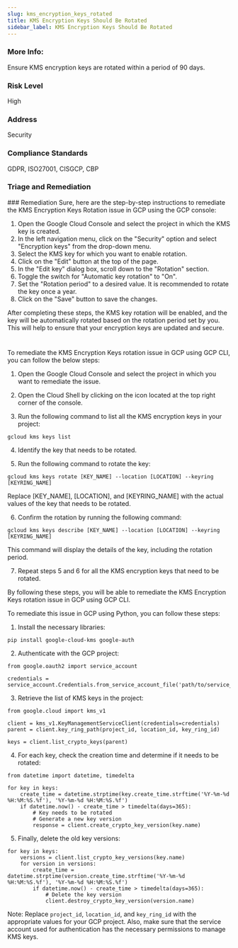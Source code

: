 ```yaml
---
slug: kms_encryption_keys_rotated
title: KMS Encryption Keys Should Be Rotated
sidebar_label: KMS Encryption Keys Should Be Rotated
---
```


### More Info:

Ensure KMS encryption keys are rotated within a period of 90 days.

### Risk Level

High

### Address

Security

### Compliance Standards

GDPR, ISO27001, CISGCP, CBP

### Triage and Remediation
<Tabs>
<Tab title='Remediation'>
### Remediation

<AccordionGroup>
<Accordion title='Using Console' defaultOpen='true'>
Sure, here are the step-by-step instructions to remediate the KMS Encryption Keys Rotation issue in GCP using the GCP console:

1. Open the Google Cloud Console and select the project in which the KMS key is created.
2. In the left navigation menu, click on the "Security" option and select "Encryption keys" from the drop-down menu.
3. Select the KMS key for which you want to enable rotation.
4. Click on the "Edit" button at the top of the page.
5. In the "Edit key" dialog box, scroll down to the "Rotation" section.
6. Toggle the switch for "Automatic key rotation" to "On".
7. Set the "Rotation period" to a desired value. It is recommended to rotate the key once a year.
8. Click on the "Save" button to save the changes.

After completing these steps, the KMS key rotation will be enabled, and the key will be automatically rotated based on the rotation period set by you. This will help to ensure that your encryption keys are updated and secure.

#
</Accordion>

<Accordion title='Using CLI'>
To remediate the KMS Encryption Keys rotation issue in GCP using GCP CLI, you can follow the below steps:

1. Open the Google Cloud Console and select the project in which you want to remediate the issue.

2. Open the Cloud Shell by clicking on the icon located at the top right corner of the console.

3. Run the following command to list all the KMS encryption keys in your project:

```
gcloud kms keys list
```

4. Identify the key that needs to be rotated.

5. Run the following command to rotate the key:

```
gcloud kms keys rotate [KEY_NAME] --location [LOCATION] --keyring [KEYRING_NAME]
```

Replace [KEY_NAME], [LOCATION], and [KEYRING_NAME] with the actual values of the key that needs to be rotated.

6. Confirm the rotation by running the following command:

```
gcloud kms keys describe [KEY_NAME] --location [LOCATION] --keyring [KEYRING_NAME]
```

This command will display the details of the key, including the rotation period.

7. Repeat steps 5 and 6 for all the KMS encryption keys that need to be rotated.

By following these steps, you will be able to remediate the KMS Encryption Keys rotation issue in GCP using GCP CLI.
</Accordion>

<Accordion title='Using Python'>
To remediate this issue in GCP using Python, you can follow these steps:

1. Install the necessary libraries:

```
pip install google-cloud-kms google-auth
```

2. Authenticate with the GCP project:

```
from google.oauth2 import service_account

credentials = service_account.Credentials.from_service_account_file('path/to/service_account.json')
```

3. Retrieve the list of KMS keys in the project:

```
from google.cloud import kms_v1

client = kms_v1.KeyManagementServiceClient(credentials=credentials)
parent = client.key_ring_path(project_id, location_id, key_ring_id)

keys = client.list_crypto_keys(parent)
```

4. For each key, check the creation time and determine if it needs to be rotated:

```
from datetime import datetime, timedelta

for key in keys:
    create_time = datetime.strptime(key.create_time.strftime('%Y-%m-%d %H:%M:%S.%f'), '%Y-%m-%d %H:%M:%S.%f')
    if datetime.now() - create_time > timedelta(days=365):
        # Key needs to be rotated
        # Generate a new key version
        response = client.create_crypto_key_version(key.name)
```

5. Finally, delete the old key versions:

```
for key in keys:
    versions = client.list_crypto_key_versions(key.name)
    for version in versions:
        create_time = datetime.strptime(version.create_time.strftime('%Y-%m-%d %H:%M:%S.%f'), '%Y-%m-%d %H:%M:%S.%f')
        if datetime.now() - create_time > timedelta(days=365):
            # Delete the key version
            client.destroy_crypto_key_version(version.name)
```

Note: Replace `project_id`, `location_id`, and `key_ring_id` with the appropriate values for your GCP project. Also, make sure that the service account used for authentication has the necessary permissions to manage KMS keys.
</Accordion>

</AccordionGroup>
</Tab>
</Tabs>

